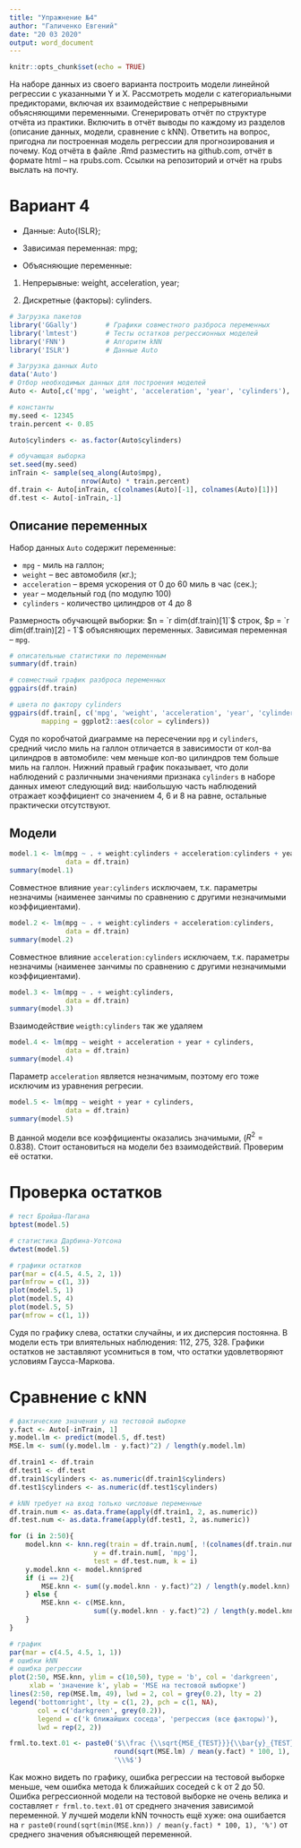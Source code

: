 ---
title: "Упражнение №4"
author: "Галиченко Евгений"
date: "20 03 2020"
output: word_document
---

```{r setup, include=FALSE}
knitr::opts_chunk$set(echo = TRUE)
```

На наборе данных из своего варианта построить модели линейной регрессии с указанными Y и X. Рассмотреть модели с категориальными предикторами, включая их взаимодействие с непрерывными объясняющими переменными. Сгенерировать отчёт по структуре отчёта из практики. Включить в отчёт выводы по каждому из разделов (описание данных, модели, сравнение с kNN). Ответить на вопрос, пригодна ли построенная модель регрессии для прогнозирования и почему.
Код отчёта в файле .Rmd разместить на github.com, отчёт в формате html – на rpubs.com. Ссылки на репозиторий и отчёт на rpubs выслать на почту.

# Вариант 4

- Данные: Auto{ISLR};

- Зависимая переменная: mpg;

- Объясняющие переменные:

1. Непрерывные: weight, acceleration, year;

2. Дискретные (факторы): cylinders.

```{r Данные и пакеты, warning = F, message = F}
# Загрузка пакетов
library('GGally')       # Графики совместного разброса переменных
library('lmtest')       # Тесты остатков регрессионных моделей
library('FNN')          # Алгоритм kNN
library('ISLR')         # Данные Auto

# Загрузка данных Auto
data('Auto')
# Отбор необходимых данных для построения моделей
Auto <- Auto[,c('mpg', 'weight', 'acceleration', 'year', 'cylinders'), drop=FALSE]

# константы
my.seed <- 12345
train.percent <- 0.85

Auto$cylinders <- as.factor(Auto$cylinders)

# обучающая выборка
set.seed(my.seed)
inTrain <- sample(seq_along(Auto$mpg), 
                  nrow(Auto) * train.percent)
df.train <- Auto[inTrain, c(colnames(Auto)[-1], colnames(Auto)[1])]
df.test <- Auto[-inTrain,-1]
```

## Описание переменных  

Набор данных `Auto` содержит переменные:  

- `mpg` - миль на галлон;
- `weight` – вес автомобиля (кг.);  
- `acceleration` – время ускорения от 0 до 60 миль в час (сек.);
- `year` – модельный год (по модулю 100)
- `cylinders` - количество цилиндров от 4 до 8

Размерность обучающей выборки: $n = `r dim(df.train)[1]`$ строк, $p = `r dim(df.train)[2] - 1`$ объясняющих переменных. Зависимая переменная -- `mpg`.

```{r Описание данных, echo = F, message = F, warning = F}

# описательные статистики по переменным
summary(df.train)

# совместный график разброса переменных
ggpairs(df.train)

# цвета по фактору cylinders
ggpairs(df.train[, c('mpg', 'weight', 'acceleration', 'year', 'cylinders')], 
        mapping = ggplot2::aes(color = cylinders))
```

Судя по коробчатой диаграмме на пересечении `mpg` и `cylinders`, средний число миль на галлон отличается в зависимости от кол-ва цилиндров в автомобиле: чем меньше кол-во цилиндров тем больше миль на галлон. Нижний правый график показывает, что доли наблюдений с различными значениями признака `cylinders` в наборе данных имеют следующий вид: наибольшую часть наблюдений отражает коэффициент со значением 4, 6 и 8 на равне, остальные практически отсутствуют.

## Модели  

```{r echo = F, warning = F, error = F}
model.1 <- lm(mpg ~ . + weight:cylinders + acceleration:cylinders + year:cylinders,
              data = df.train)
summary(model.1)
```

Совместное влияние `year:cylinders` исключаем, т.к. параметры незначимы (наименее занчимы по сравнению с другими незначимыми коэффициентами).

```{r echo = F, warning = F, error = F}
model.2 <- lm(mpg ~ . + weight:cylinders + acceleration:cylinders,
              data = df.train)
summary(model.2)
```

Совместное влияние `acceleration:cylinders` исключаем, т.к. параметры незначимы (наименее занчимы по сравнению с другими незначимыми коэффициентами).

```{r echo = F, warning = F, error = F}
model.3 <- lm(mpg ~ . + weight:cylinders,
              data = df.train)
summary(model.3)
```

Взаимодействие `weigth:cylinders` так же удаляем

```{r echo = F, warning = F, error = F}
model.4 <- lm(mpg ~ weight + acceleration + year + cylinders,
              data = df.train)
summary(model.4)
```

Параметр `acceleration` является незначимым, поэтому его тоже исключим из уравнения регресии.

```{r echo = F, warning = F, error = F}
model.5 <- lm(mpg ~ weight + year + cylinders,
              data = df.train)
summary(model.5)
```

В данной модели все коэффициенты оказались значимыми,  ($R^2=0.838$). Cтоит остановиться на модели без взаимодействий. Проверим её остатки.

# Проверка остатков  

```{r , warning = F, error = F}

# тест Бройша-Пагана
bptest(model.5)

# статистика Дарбина-Уотсона
dwtest(model.5)

# графики остатков
par(mar = c(4.5, 4.5, 2, 1))
par(mfrow = c(1, 3))
plot(model.5, 1)
plot(model.5, 4)
plot(model.5, 5)
par(mfrow = c(1, 1))
```

Судя по графику слева, остатки случайны, и их дисперсия постоянна. В модели есть три влиятельных наблюдения: 112, 275, 328. Графики остатков не заставляют усомниться в том, что остатки удовлетворяют условиям Гаусса-Маркова.

# Сравнение с kNN

```{r }

# фактические значения y на тестовой выборке
y.fact <- Auto[-inTrain, 1]
y.model.lm <- predict(model.5, df.test)
MSE.lm <- sum((y.model.lm - y.fact)^2) / length(y.model.lm)

df.train1 <- df.train
df.test1 <- df.test
df.train1$cylinders <- as.numeric(df.train1$cylinders)
df.test1$cylinders <- as.numeric(df.test1$cylinders)

# kNN требует на вход только числовые переменные
df.train.num <- as.data.frame(apply(df.train1, 2, as.numeric))
df.test.num <- as.data.frame(apply(df.test1, 2, as.numeric))

for (i in 2:50){
    model.knn <- knn.reg(train = df.train.num[, !(colnames(df.train.num) %in% 'mpg')], 
                     y = df.train.num[, 'mpg'], 
                     test = df.test.num, k = i)
    y.model.knn <- model.knn$pred
    if (i == 2){
        MSE.knn <- sum((y.model.knn - y.fact)^2) / length(y.model.knn)
    } else {
        MSE.knn <- c(MSE.knn, 
                     sum((y.model.knn - y.fact)^2) / length(y.model.knn))
    }
}

# график
par(mar = c(4.5, 4.5, 1, 1))
# ошибки kNN
# ошибка регрессии
plot(2:50, MSE.knn, ylim = c(10,50), type = 'b', col = 'darkgreen',
     xlab = 'значение k', ylab = 'MSE на тестовой выборке')
lines(2:50, rep(MSE.lm, 49), lwd = 2, col = grey(0.2), lty = 2)
legend('bottomright', lty = c(1, 2), pch = c(1, NA), 
       col = c('darkgreen', grey(0.2)), 
       legend = c('k ближайших соседа', 'регрессия (все факторы)'), 
       lwd = rep(2, 2))
```

```{r, include = F}
frml.to.text.01 <- paste0('$\\frac {\\sqrt{MSE_{TEST}}}{\\bar{y}_{TEST}} = ',
                          round(sqrt(MSE.lm) / mean(y.fact) * 100, 1),
                          '\\%$')
```

Как можно видеть по графику, ошибка регрессии на тестовой выборке меньше, чем ошибка метода k ближайших соседей с k от 2 до 50. Ошибка регрессионной модели на тестовой выборке не очень велика и составляет `r frml.to.text.01` от среднего значения зависимой переменной. У лучшей модели kNN точность ещё хуже: она ошибается на `r paste0(round(sqrt(min(MSE.knn)) / mean(y.fact) * 100, 1), '%')` от среднего значения объясняющей переменной.